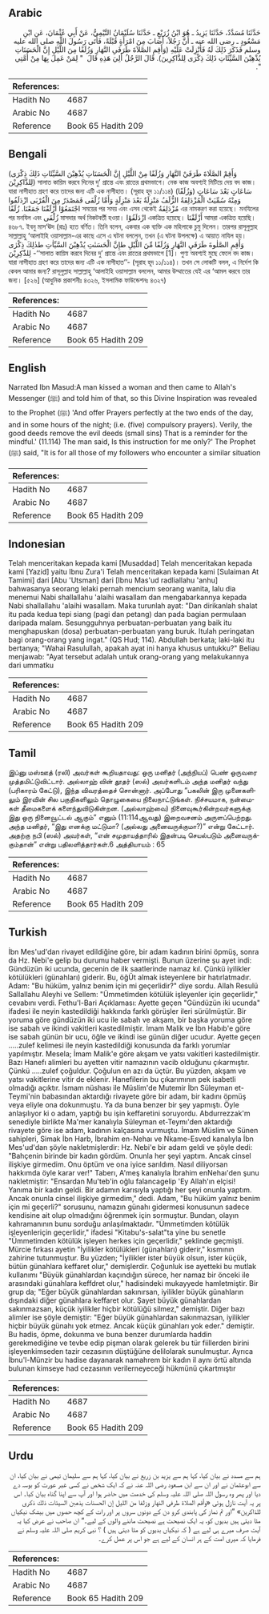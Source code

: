 ## Arabic

<div dir="rtl" lang="ar" style={{fontSize:'larger',backgroundColor:'#f8f9fa',padding:20}}>حَدَّثَنَا مُسَدَّدٌ، حَدَّثَنَا يَزِيدُ ـ هُوَ ابْنُ زُرَيْعٍ ـ حَدَّثَنَا سُلَيْمَانُ التَّيْمِيُّ، عَنْ أَبِي عُثْمَانَ، عَنِ ابْنِ مَسْعُودٍ ـ رضى الله عنه ـ أَنَّ رَجُلاً، أَصَابَ مِنَ امْرَأَةٍ قُبْلَةً، فَأَتَى رَسُولَ اللَّهِ صلى الله عليه وسلم فَذَكَرَ ذَلِكَ لَهُ فَأُنْزِلَتْ عَلَيْهِ ‏(‏وَأَقِمِ الصَّلاَةَ طَرَفَىِ النَّهَارِ وَزُلَفًا مِنَ اللَّيْلِ إِنَّ الْحَسَنَاتِ يُذْهِبْنَ السَّيِّئَاتِ ذَلِكَ ذِكْرَى لِلذَّاكِرِينَ‏)‏‏.‏ قَالَ الرَّجُلُ أَلِيَ هَذِهِ قَالَ ‏ "‏ لِمَنْ عَمِلَ بِهَا مِنْ أُمَّتِي ‏"‏‏.‏</div><div style={{backgroundColor:'#f8f9fa',padding:20, marginBottom: 10}}><table>
        <thead>
          <tr>
            <th>References:</th>
            <th></th>
          </tr>
        </thead>
        <tbody><tr><td>Hadith No</td><td>4687</td></tr><tr><td>Arabic No</td><td>4687</td></tr><tr><td>Reference</td><td>Book 65 Hadith 209</td></tr></tbody></table></div>

## Bengali

<div dir="ltr" lang="bn" style={{fontSize:'larger',backgroundColor:'#f8f9fa',padding:20}}>(وَأَقِمْ الصَّلَاةَ طَرَفَيْ النَّهَارِ وَزُلَفًا مِنْ اللَّيْلِ إِنَّ الْحَسَنَاتِ يُذْهِبْنَ السَّيِّئَاتِ ذَلِكَ ذِكْرَى لِلذَّاكِرِيْنَ) সালাত কায়িম করবে দিনের দু’ প্রান্তে এবং রাতের প্রথমভাগে। নেক কাজ অবশ্যই মিটিয়ে দেয় বদ কাজ। যারা নাসীহাত গ্রহণ করে তাদের জন্য এটি এক নাসীহাত। (সূরাহ হূদ ১১/১১৪) (وَزُلَفًا) سَاعَاتٍ بَعْدَ سَاعَاتٍ وَمِنْهُ سُمِّيَتْ الْمُزْدَلِفَةُ الزُّلَفُ مَنْزِلَةٌ بَعْدَ مَنْزِلَةٍ وَأَمَّا زُلْفَى فَمَصْدَرٌ مِنَ الْقُرْبَى ازْدَلَفُوا اجْتَمَعُوْا أَزْلَفْنَا جَمَعْنَا. زُلَفًا সময়ের পর সময় এবং এসব থেকেই مُزْدَلِفَةُ এর নামকরণ করা হয়েছে। মনযিলের পর মনযিল এবং زُلْفَى মাসদার অর্থ নিকটবর্তী হওয়া। ازْدَلَفُوْا একত্রিত হয়েছে। أَزْلَفْنَا আমরা একত্রিত হয়েছি। ৪৬৮৭. ইবনু মাস‘ঊদ (রাঃ) হতে বর্ণিত। তিনি বলেন, একবার এক ব্যক্তি এক মহিলাকে চুমু দিলেন। তারপর রাসূলুল্লাহ সাল্লাল্লাহু ‘আলাইহি ওয়াসাল্লাম-এর কাছে এসে এ ঘটনা বললেন, তখন (এ ঘটনা উপলক্ষে) এ আয়াত নাযিল হয়। وَأَقِمِ الصَّلٰوةَ طَرَفَيِ النَّهَارِ وَزُلَفًا مِّنَ اللَّيْلِ طإِنَّ الْحَسَنٰتِ يُذْهِبْنَ السَّيِّاٰتِ طذٰلِكَ ذِكْرٰى لِلذّٰكِرِيْنَ -‘‘সালাত কায়িম করবে দিনের দু’ প্রান্তে এবং রাতের প্রথমভাগে [1]। পুণ্য অবশ্যই মুছে ফেলে বদ কাজ। যারা নাসীহাত গ্রহণ করে তাদের জন্য এটি এক নাসীহাত’’- (সূরাহ হূদ ১১/১১৪)। তখন সে লোকটি বলল, এ নির্দেশ কি কেবল আমার জন্য? রাসূলুল্লাহ সাল্লাল্লাহু ‘আলাইহি ওয়াসাল্লাম বললেন, আমার উম্মাতের যেই এর ‘আমল করবে তার জন্য। [৫২৬] (আধুনিক প্রকাশনীঃ ৪৩২৬, ইসলামিক ফাউন্ডেশনঃ ৪৩২৭)</div><div style={{backgroundColor:'#f8f9fa',padding:20, marginBottom: 10}}><table>
        <thead>
          <tr>
            <th>References:</th>
            <th></th>
          </tr>
        </thead>
        <tbody><tr><td>Hadith No</td><td>4687</td></tr><tr><td>Arabic No</td><td>4687</td></tr><tr><td>Reference</td><td>Book 65 Hadith 209</td></tr></tbody></table></div>

## English

<div dir="ltr" lang="en" style={{fontSize:'larger',backgroundColor:'#f8f9fa',padding:20}}>Narrated Ibn Masud:A man kissed a woman and then came to Allah's Messenger (ﷺ) and told him of that, so this Divine Inspiration was revealed to the Prophet (ﷺ) 'And offer Prayers perfectly at the two ends of the day, and in some hours of the night; (i.e. (five) compulsory prayers). Verily, the good deeds remove the evil deeds (small sins) That is a reminder for the mindful.' (11.114) The man said, Is this instruction for me only?' The Prophet (ﷺ) said, "It is for all those of my followers who encounter a similar situation</div><div style={{backgroundColor:'#f8f9fa',padding:20, marginBottom: 10}}><table>
        <thead>
          <tr>
            <th>References:</th>
            <th></th>
          </tr>
        </thead>
        <tbody><tr><td>Hadith No</td><td>4687</td></tr><tr><td>Arabic No</td><td>4687</td></tr><tr><td>Reference</td><td>Book 65 Hadith 209</td></tr></tbody></table></div>

## Indonesian

<div dir="ltr" lang="id" style={{fontSize:'larger',backgroundColor:'#f8f9fa',padding:20}}>Telah menceritakan kepada kami [Musaddad] Telah menceritakan kepada kami [Yazid] yaitu Ibnu Zura'i Telah menceritakan kepada kami [Sulaiman At Tamimi] dari [Abu 'Utsman] dari [Ibnu Mas'ud radliallahu 'anhu] bahwasanya seorang lelaki pernah mencium seorang wanita, lalu dia menemui Nabi shallallahu 'alaihi wasallam dan mengabarkannya kepada Nabi shallallahu 'alaihi wasallam. Maka turunlah ayat: "Dan dirikanlah shalat itu pada kedua tepi siang (pagi dan petang) dan pada bagian permulaan daripada malam. Sesungguhnya perbuatan-perbuatan yang baik itu menghapuskan (dosa) perbuatan-perbuatan yang buruk. Itulah peringatan bagi orang-orang yang ingat." (QS Hud; 114). Abdullah berkata; laki-laki itu bertanya; "Wahai Rasulullah, apakah ayat ini hanya khusus untukku?" Beliau menjawab: "Ayat tersebut adalah untuk orang-orang yang melakukannya dari ummatku</div><div style={{backgroundColor:'#f8f9fa',padding:20, marginBottom: 10}}><table>
        <thead>
          <tr>
            <th>References:</th>
            <th></th>
          </tr>
        </thead>
        <tbody><tr><td>Hadith No</td><td>4687</td></tr><tr><td>Arabic No</td><td>4687</td></tr><tr><td>Reference</td><td>Book 65 Hadith 209</td></tr></tbody></table></div>

## Tamil

<div dir="ltr" lang="ta" style={{fontSize:'larger',backgroundColor:'#f8f9fa',padding:20}}>இப்னு மஸ்ஊத் (ரலி) அவர்கள் கூறியதாவது: ஒரு மனிதர் (அந்நியப்) பெண் ஒருவரை முத்தமிட்டுவிட்டார். அல்லாஹ் வின் தூதர் (ஸல்) அவர்களிடம் அந்த மனிதர் வந்து (பரிகாரம் கேட்டு), இந்த விவரத்தைச் சொன்னார். அப்போது “பகலின் இரு முனைகளிலும் இரவின் சில பகுதிகளிலும் தொழுகையை நிலைநாட்டுங்கள். நிச்சயமாக, நன்மைகள் தீமைகளைக் களைந்துவிடுகின்றன. (அல்லாஹ்வை) நினைவுகூர்கின்றவர்களுக்கு இது ஒரு நினைவூட்டல் ஆகும்” எனும் (11:114ஆவது) இறைவசனம் அருளப்பெற்றது. அந்த மனிதர், “இது எனக்கு மட்டுமா? (அல்லது அனைவருக்குமா?)” என்று கேட்டார். அதற்கு நபி (ஸல்) அவர்கள், “என் சமுதாயத்தாரில் இதன்படி செயல்படும் அனைவருக்கும்தான்” என்று பதிலளித்தார்கள்.6 அத்தியாயம் : 65</div><div style={{backgroundColor:'#f8f9fa',padding:20, marginBottom: 10}}><table>
        <thead>
          <tr>
            <th>References:</th>
            <th></th>
          </tr>
        </thead>
        <tbody><tr><td>Hadith No</td><td>4687</td></tr><tr><td>Arabic No</td><td>4687</td></tr><tr><td>Reference</td><td>Book 65 Hadith 209</td></tr></tbody></table></div>

## Turkish

<div dir="ltr" lang="tr" style={{fontSize:'larger',backgroundColor:'#f8f9fa',padding:20}}>İbn Mes'ud'dan rivayet edildiğine göre, bir adam kadının birini öpmüş, sonra da Hz. Nebi'e gelip bu durumu haber vermişti. Bunun üzerine şu ayet indi: Gündüzün iki ucunda, gecenin de ilk saatlerinde namaz kıl. Çünkü iyilikler kötülükleri (günahları) giderir. Bu, öğÜt almak isteyenlere bir hatırlatmadır. Adam: "Bu hüküm, yalnız benim için mi geçerlidir?" diye sordu. Allah Resulü Sallallahu Aleyhi ve Sellem: "Ümmetimden kötülük işleyenler için geçerlidir," cevabını verdi. Fethu'l-Bari Açıklaması: Ayette geçen "Gündüzün iki ucunda" ifadesi ile neyin kastedildiği hakkında farklı görüşler ileri sürülmüştür. Bir yoruma göre gündüzün iki ucu ile sabah ve akşam, bir başka yoruma göre ise sabah ve ikindi vakitleri kastedilmiştir. İmam Malik ve İbn Habıb'e göre ise sabah günün bir ucu, öğle ve ikindi ise günün diğer ucudur. Ayette geçen .....zulef kelimesi ile neyin kastedildiği konusunda da farklı yorumlar yapılmıştır. Mesela; İmam Malik'e göre akşam ve yatsı vakitleri kastedilmiştir. Bazı Hanefı alimleri bu ayetten vitir namazının vacib olduğunu çıkarmıştır. Çünkü .....zulef çoğuldur. Çoğulun en azı da üçtür. Bu yüzden, akşam ve yatsı vakitlerine vitir de eklenir. Hanefilerin bu çıkarımının pek isabetli olmadığı açıktır. İsmam nüshası ile Müslim'de Mutemir İbn Süleyman et-Teymi'nin babasından aktardığı rivayete göre bir adam, bir kadını öpmüş veya eliyle ona dokunmuştu. Ya da buna benzer bir şey yapmıştı. Öyle anlaşılıyor ki o adam, yaptığı bu işin keffaretini soruyordu. Abdurrezzak'm senediyle birlikte Ma'mer kanalıyla Süleyman et-Teymı'den aktardığı rivayete göre ise adam, kadının kalçasına vurmuştu. İmam Müslim ve Sünen sahipleri, Simak İbn Harb, İbrahim en-Nehaı ve Nkame-Esved kanalıyla İbn Mes'ud'dan şöyle nakletmişlerdir: Hz. Nebi'e bir adam geldi ve şöyle dedi: "Bahçenin birinde bir kadın gördüm. Onunla her şeyi yaptım. Ancak cinsel ilişkiye girmedim. Onu öptüm ve ona iyice sarıldım. Nasıl diliyorsan hakkımda öyle karar ver!" Taberı, A'meş kanalıyla İbrahim enNehaı'den şunu nakletmiştir: "Ensardan Mu'teb'in oğlu falancagelip 'Ey Allah'ın elçisi! Yanıma bir kadın geldi. Bir adamın karısıyla yaptığı her şeyi onunla yaptım. Ancak onunla cinsel ilişkiye girmedim," dedi. Adam, "Bu hüküm yalnız benim için mi geçerli?" sorusunu, namazın günahı gidermesi konusunun sadece kendisine ait olup olmadığını öğrenmek için sormuştur. Bundan, olayın kahramanının bunu sorduğu anlaşılmaktadır. "Ümmetimden kötülük işleyenleriçin geçerlidir," ifadesi "Kitabu's-salat"ta yine bu senetle "Ümmetimden kötülük işleyen herkes için geçerlidir," şeklinde geçmişti. Mürcie fırkası ayetin "İyilikler kötülükleri (günahları) giderir," kısmının zahirine tutunmuştur. Bu yüzden; "İyilikler ister büyük olsun, ister küçük, bütün günahlara keffaret olur," demişlerdir. Çoğunluk ise ayetteki bu mutlak kullanımı "Büyük günahlardan kaçındığın sürece, her namaz bir önceki ile arasındaki günahlara keffdret olur," hadisindeki mukayyede hamletmiştir. Bir grup da; "Eğer büyük günahlardan sakınırsan, iyilikler büyük günahların dışındaki diğer günahlara keffaret olur. Şayet büyük günahlardan sakınmazsan, küçük iyilikler hiçbir kötülüğü silmez," demiştir. Diğer bazı alimler ise şöyle demiştir: "Eğer büyük günahlardan sakınmazsan, iyilikler hiçbir büyük günahı yok etmez. Ancak küçük günahları yok eder." demiştir. Bu hadis, öpme, dokunma ve buna benzer durumlarda haddin gerekmediğine ve tevbe edip pişman olarak gelerek bu tür fiillerden birini işleyenkimseden tazir cezasının düştüğüne delilolarak sunulmuştur. Ayrıca İbnu'l-Münzir bu hadise dayanarak namahrem bir kadın il aynı örtü altında bulunan kimseye had cezasının verilerneyeceği hükmünü çıkartmıştır</div><div style={{backgroundColor:'#f8f9fa',padding:20, marginBottom: 10}}><table>
        <thead>
          <tr>
            <th>References:</th>
            <th></th>
          </tr>
        </thead>
        <tbody><tr><td>Hadith No</td><td>4687</td></tr><tr><td>Arabic No</td><td>4687</td></tr><tr><td>Reference</td><td>Book 65 Hadith 209</td></tr></tbody></table></div>

## Urdu

<div dir="rtl" lang="ur" style={{fontSize:'larger',backgroundColor:'#f8f9fa',padding:20}}>ہم سے مسدد نے بیان کیا، کہا ہم سے یزید بن زریع نے بیان کیا، کہا ہم سے سلیمان تیمی نے بیان کیا، ان سے ابوعثمان نے اور ان سے ابن مسعود رضی اللہ عنہ نے کہ ایک شخص نے کسی غیر عورت کو بوسہ دے دیا اور پھر وہ رسول اللہ صلی اللہ علیہ وسلم کی خدمت میں حاضر ہوا اور آپ سے اپنا گناہ بیان کیا۔ اس پر یہ آیت نازل ہوئی «وأقم الصلاة طرفى النهار وزلفا من الليل إن الحسنات يذهبن السيئات ذلك ذكرى للذاكرين‏» ”اور تم نماز کی پابندی کرو دن کے دونوں سروں پر اور رات کے کچھ حصوں میں بیشک نیکیاں مٹا دیتی ہیں بدیوں کو، یہ ایک نصیحت ہے نصیحت ماننے والوں کے لیے۔“ ان صاحب نے عرض کیا یہ آیت صرف میرے ہی لیے ہے ( کہ نیکیاں بدیوں کو مٹا دیتی ہیں ) ؟ نبی کریم صلی اللہ علیہ وسلم نے فرمایا کہ میری امت کے ہر انسان کے لیے ہے جو اس پر عمل کرے۔</div><div style={{backgroundColor:'#f8f9fa',padding:20, marginBottom: 10}}><table>
        <thead>
          <tr>
            <th>References:</th>
            <th></th>
          </tr>
        </thead>
        <tbody><tr><td>Hadith No</td><td>4687</td></tr><tr><td>Arabic No</td><td>4687</td></tr><tr><td>Reference</td><td>Book 65 Hadith 209</td></tr></tbody></table></div>